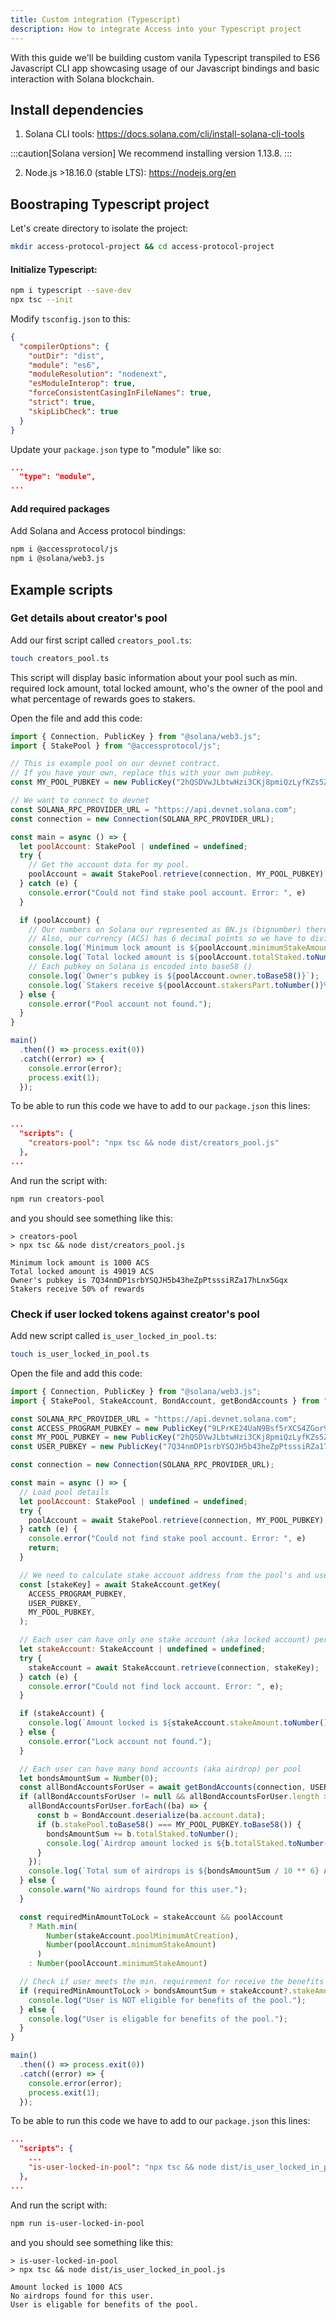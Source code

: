 ```yaml
---
title: Custom integration (Typescript)
description: How to integrate Access into your Typescript project
---
```



With this guide we'll be building custom vanila Typescript transpiled to ES6 Javascript CLI app showcasing usage of our Javascript bindings and basic interaction with Solana blockchain.

## Install dependencies

1. Solana CLI tools: https://docs.solana.com/cli/install-solana-cli-tools

:::caution[Solana version]
We recommend installing version 1.13.8.
:::

2. Node.js >18.16.0 (stable LTS): https://nodejs.org/en

## Boostraping Typescript project

Let's create directory to isolate the project:

```sh
mkdir access-protocol-project && cd access-protocol-project
```

#### Initialize Typescript:

```sh
npm i typescript --save-dev
npx tsc --init
```

Modify `tsconfig.json` to this:
```json
{
  "compilerOptions": {
    "outDir": "dist",
    "module": "es6", 
    "moduleResolution": "nodenext", 
    "esModuleInterop": true,       
    "forceConsistentCasingInFileNames": true,
    "strict": true,    
    "skipLibCheck": true
  }
}
```

Update your `package.json` type to "module" like so:

```json
...
  "type": "module",
...
```

#### Add required packages 

Add Solana and Access protocol bindings:

```sh
npm i @accessprotocol/js
npm i @solana/web3.js
```

## Example scripts

### Get details about creator's pool

Add our first script called `creators_pool.ts`:

```sh
touch creators_pool.ts
```

This script will display basic information about your pool such as min. required lock amount,
total locked amount, who's the owner of the pool and what percentage of rewards goes to stakers.

Open the file and add this code:
```javascript
import { Connection, PublicKey } from "@solana/web3.js";
import { StakePool } from "@accessprotocol/js";

// This is example pool on our devnet contract.
// If you have your own, replace this with your own pubkey.
const MY_POOL_PUBKEY = new PublicKey("2hQSDVwJLbtwHzi3CKj8pmiQzLyfKZs5ZDhT1QZdHXv3");

// We want to connect to devnet
const SOLANA_RPC_PROVIDER_URL = "https://api.devnet.solana.com";
const connection = new Connection(SOLANA_RPC_PROVIDER_URL);

const main = async () => {
  let poolAccount: StakePool | undefined = undefined;
  try {
    // Get the account data for my pool.
    poolAccount = await StakePool.retrieve(connection, MY_POOL_PUBKEY);
  } catch (e) {
    console.error("Could not find stake pool account. Error: ", e)
  }

  if (poolAccount) {
    // Our numbers on Solana our represented as BN.js (bignumber) therefore we have to call toNumber()
    // Also, our currency (ACS) has 6 decimal points so we have to divide by 6 decimal points to get ACS
    console.log(`Minimum lock amount is ${poolAccount.minimumStakeAmount.toNumber() / 10 ** 6} ACS`);
    console.log(`Total locked amount is ${poolAccount.totalStaked.toNumber() / 10 ** 6} ACS`);
    // Each pubkey on Solana is encoded into base58 ()
    console.log(`Owner's pubkey is ${poolAccount.owner.toBase58()}`);
    console.log(`Stakers receive ${poolAccount.stakersPart.toNumber()}% of rewards`);
  } else {
    console.error("Pool account not found.");
  }
}

main()
  .then(() => process.exit(0))
  .catch((error) => {
    console.error(error);
    process.exit(1);
  });
```

To be able to run this code we have to add to our `package.json` this lines:
```json
...
  "scripts": {
    "creators-pool": "npx tsc && node dist/creators_pool.js"
  },
...
```

And run the script with:

```sh
npm run creators-pool
```

and you should see something like this:
```
> creators-pool
> npx tsc && node dist/creators_pool.js

Minimum lock amount is 1000 ACS
Total locked amount is 49019 ACS
Owner's pubkey is 7Q34nmDP1srbYSQJH5b43heZpPtsssiRZa17hLnx5Gqx
Stakers receive 50% of rewards
```

### Check if user locked tokens against creator's pool

Add new script called `is_user_locked_in_pool.ts`:

```sh
touch is_user_locked_in_pool.ts
```

Open the file and add this code:
```javascript
import { Connection, PublicKey } from "@solana/web3.js";
import { StakePool, StakeAccount, BondAccount, getBondAccounts } from "@accessprotocol/js";

const SOLANA_RPC_PROVIDER_URL = "https://api.devnet.solana.com";
const ACCESS_PROGRAM_PUBKEY = new PublicKey("9LPrKE24UaN9Bsf5rXCS4ZGor9VmjAUxkLCMKHr73sdV");
const MY_POOL_PUBKEY = new PublicKey("2hQSDVwJLbtwHzi3CKj8pmiQzLyfKZs5ZDhT1QZdHXv3");
const USER_PUBKEY = new PublicKey("7Q34nmDP1srbYSQJH5b43heZpPtsssiRZa17hLnx5Gqx");

const connection = new Connection(SOLANA_RPC_PROVIDER_URL);

const main = async () => {
  // Load pool details
  let poolAccount: StakePool | undefined = undefined;
  try {
    poolAccount = await StakePool.retrieve(connection, MY_POOL_PUBKEY);
  } catch (e) {
    console.error("Could not find stake pool account. Error: ", e)
    return;
  }

  // We need to calculate stake account address from the pool's and user's pubkeys
  const [stakeKey] = await StakeAccount.getKey(
    ACCESS_PROGRAM_PUBKEY,
    USER_PUBKEY,
    MY_POOL_PUBKEY,
  );

  // Each user can have only one stake account (aka locked account) per pool
  let stakeAccount: StakeAccount | undefined = undefined;
  try {
    stakeAccount = await StakeAccount.retrieve(connection, stakeKey);
  } catch (e) {
    console.error("Could not find lock account. Error: ", e);
  }

  if (stakeAccount) {
    console.log(`Amount locked is ${stakeAccount.stakeAmount.toNumber() / 10 ** 6} ACS`);
  } else {
    console.error("Lock account not found.");
  }

  // Each user can have many bond accounts (aka airdrop) per pool
  let bondsAmountSum = Number(0);
  const allBondAccountsForUser = await getBondAccounts(connection, USER_PUBKEY, ACCESS_PROGRAM_PUBKEY);
  if (allBondAccountsForUser != null && allBondAccountsForUser.length > 0) {
    allBondAccountsForUser.forEach((ba) => {
      const b = BondAccount.deserialize(ba.account.data);
      if (b.stakePool.toBase58() === MY_POOL_PUBKEY.toBase58()) {
        bondsAmountSum += b.totalStaked.toNumber();
        console.log(`Airdrop amount locked is ${b.totalStaked.toNumber() / 10 ** 6} ACS`);
      }
    });
    console.log(`Total sum of airdrops is ${bondsAmountSum / 10 ** 6} ACS`);
  } else {
    console.warn("No airdrops found for this user.");
  }

  const requiredMinAmountToLock = stakeAccount && poolAccount
    ? Math.min(
        Number(stakeAccount.poolMinimumAtCreation),
        Number(poolAccount.minimumStakeAmount)
      )
    : Number(poolAccount.minimumStakeAmount)

  // Check if user meets the min. requirement for receive the benefits of the pool
  if (requiredMinAmountToLock > bondsAmountSum + stakeAccount?.stakeAmount.toNumber()) {
    console.log("User is NOT eligible for benefits of the pool.");
  } else {
    console.log("User is eligable for benefits of the pool.");
  }
}

main()
  .then(() => process.exit(0))
  .catch((error) => {
    console.error(error);
    process.exit(1);
  });
```

To be able to run this code we have to add to our `package.json` this lines:
```json
...
  "scripts": {
    ...
    "is-user-locked-in-pool": "npx tsc && node dist/is_user_locked_in_pool.js"
  },
...
```

And run the script with:

```sh
npm run is-user-locked-in-pool
```

and you should see something like this:
```
> is-user-locked-in-pool
> npx tsc && node dist/is_user_locked_in_pool.js

Amount locked is 1000 ACS
No airdrops found for this user.
User is eligable for benefits of the pool.
```
